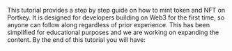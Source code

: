This tutorial provides a step by step guide on how to mint token and NFT  on Portkey. It is designed for developers building on Web3 for the first time, so anyone can follow along regardless of prior experience. This has been simplified for educational purposes and we are working on expanding the content.
By the end of this tutorial you will have: